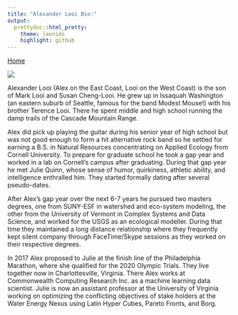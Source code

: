 ```yaml
---
title: "Alexander Looi Bio:"
output:
  prettydoc::html_pretty:
    theme: leonids
    highlight: github
---
```


[Home](https://looixiv.github.io/Wedding.html)

![](AlexBioPic.jpg)

Alexander Looi (Alex on the East Coast, Looi on the West Coast) is the son of Mark Looi and Susan Cheng-Looi. He grew up in Issaquah Washington (an eastern suburb of Seattle, famous for the band Modest Mouse!) with his brother Terence Looi. There he spent middle and high school running the damp trails of the Cascade Mountain Range.

Alex did pick up playing the guitar during his senior year of high school but was not good enough to form a hit alternative rock band so he settled for earning a B.S. in Natural Resources concentrating on Applied Ecology from Cornell University. To prepare for graduate school he took a gap year and worked in a lab on Cornell's campus after graduating. During that gap year he met Julie Quinn, whose sense of humor, quirkiness, athletic ability, and intelligence enthralled him. They started formally dating after several pseudo-dates.

After Alex's gap year over the next 6-7 years he pursued two masters degrees, one from SUNY-ESF in watershed and eco-system modeling, the other from the University of Vermont in Complex Systems and Data Science, and worked for the USGS as an ecological modeller. During that time they maintained a long distance relationship where they frequently kept silent company through FaceTime/Skype sessions as they worked on their respective degrees. 

In 2017 Alex proposed to Julie at the finish line of the Philadelphia Marathon, where she qualified for the 2020 Olympic Trials. They live together now in Charlottesville, Virginia. There Alex works at Commonwealth Computing Research Inc. as a machine learning data scientist. Julie is now an assistant professor at the University of Virginia working on optimizing the conflicting objectives of stake holders at the Water Energy Nexus using Latin Hyper Cubes, Pareto Fronts, and Borg.